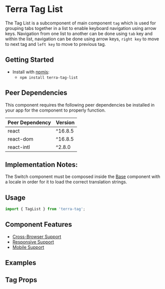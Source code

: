 



<Badge />

# Terra Tag List

The Tag List is a subcomponent of main component `tag` which is used for grouping tabs together in a list to enable keyboard navigation using arrow keys. Navigation from one list to another can be done using `tab` key and within the list, navigation can be done using arrow keys, `right key` to move to next tag and `left key` to move to previous tag.

## Getting Started

- Install with [npmjs](https://www.npmjs.com):
  - `npm install terra-tag-list`

<!-- AUTO-GENERATED-CONTENT:START Peer Dependencies -->
## Peer Dependencies

This component requires the following peer dependencies be installed in your app for the component to properly function.

| Peer Dependency | Version |
|-|-|
| react | ^16.8.5 |
| react-dom | ^16.8.5 |
| react-intl | ^2.8.0 |

<!-- AUTO-GENERATED-CONTENT:END -->

## Implementation Notes:
The Switch component must be composed inside the [Base][1] component with a locale in order for it to load the correct translation strings.

[1]: https://engineering.cerner.com/terra-ui/application/terra-application/components/application-base

## Usage
```jsx
import { TagList } from 'terra-tag';
```

## Component Features

* [Cross-Browser Support](https://engineering.cerner.com/terra-ui/about/terra-ui/component-standards#cross-browser-support)
* [Responsive Support](https://engineering.cerner.com/terra-ui/about/terra-ui/component-standards#responsive-support)
* [Mobile Support](https://engineering.cerner.com/terra-ui/about/terra-ui/component-standards#mobile-support)

## Examples
<TagListCollapsed title="Tag List Collapsed" />

<TagListSmall title="Tag List Small" />

## Tag Props
<TagPropsTable />
